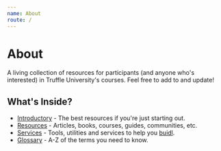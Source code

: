 ```yaml
---
name: About
route: /
---
```


# About

A living collection of resources for participants (and anyone who's interested) in Truffle University's courses. Feel free to add to and update!

## What's Inside?

- [Introductory](/docs/introductory) - The best resources if you're just starting out.
- [Resources](/docs/resources) - Articles, books, courses, guides, communities, etc.
- [Services](/docs/services) - Tools, utilities and services to help you [buidl](https://medium.com/ethex-market/how-2018-became-the-year-of-buidl-88a763ed0b2a).
- [Glossary](/docs/glossary) - A-Z of the terms you need to know.